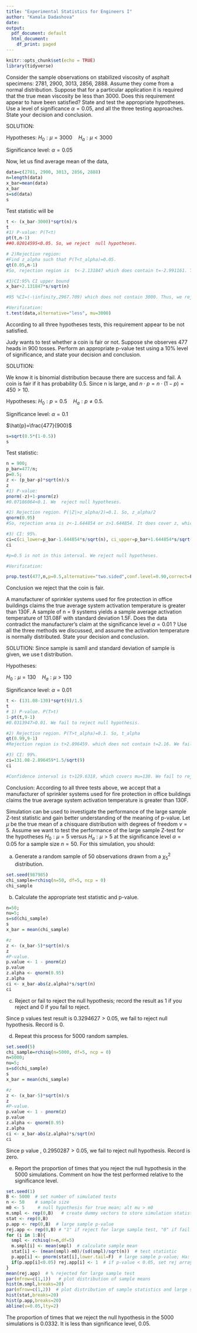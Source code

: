 ```yaml
---
title: "Experimental Statistics for Engineers I"
author: "Kamala Dadashova"
date: 
output:
  pdf_document: default
  html_document:
    df_print: paged
---
```


```r
knitr::opts_chunk$set(echo = TRUE)
library(tidyverse)
```
\textbf{Problem 1:} Consider the sample observations on stabilized viscosity of asphalt specimens: 2781, 2900, 3013, 2856, 2888. Assume they come from a normal distribution. Suppose that for a particular application it is required that the true mean viscosity be less than 3000. Does this requirement appear to have been satisfied? State and test the appropriate hypotheses. Use a level of significance $\alpha = 0.05$, and all the three testing approaches. State your decision and conclusion. 

SOLUTION: 

Hypotheses:
$H_0: \mu=3000 \quad H_a: \mu<3000$

Significance level: $\alpha=0.05$

Now, let us find average mean of the data,
```r
data=c(2781, 2900, 3013, 2856, 2888)
n=length(data)
x_bar=mean(data)
x_bar
s=sd(data)
s
```
Test statistic will be 
```r
t <- (x_bar-3000)*sqrt(n)/s
t
#1) P-value: P(T<t)
pt(t,n-1)
##0.02014595<0.05. So, we reject  null hypotheses.

# 2)Rejection region:
#Find z_alpha such that P(T<t_alpha)=0.05.
qt(0.05,n-1)
#So, rejection region is  t<-2.131847 which does contain t=-2.991161. Thus, we reject null hypotheses.

#3)CI:95% CI upper bound
x_bar+2.131847*s/sqrt(n)

#95 %CI=(-\infinity,2967.709) which does not contain 3000. Thus, we reject null hypotheses.

#Verification:
t.test(data,alternative="less", mu=3000)

```
According to all three hypotheses tests, this requirement appear to be not satisfied.

\textbf{Problem 2:} Judy wants to test whether a coin is fair or not. Suppose she observes 477 heads in 900 tosses. Perform an appropriate p-value test using a 10% level of significance, and state your decision and conclusion.

SOLUTION:

We know  it is binomial distribution because there are success and fail. A coin is fair if it has probability 0.5. Since n is large, and $n\cdot p= n\cdot (1-p) =450>10$.  

Hypotheses:
$H_0: p=0.5 \quad H_a: p \neq 0.5$.

Significance level: $\alpha=0.1$

$\hat{p}=\frac{477}{900}$

```r
s=sqrt(0.5*(1-0.5))
s
```


Test statistic:


```r
n = 900; 
p_bar=477/n;
p=0.5;
z <- (p_bar-p)*sqrt(n)/s
z
#1) P-value: 
pnorm(-z)+1-pnorm(z)
#0.07186064<0.1. We  reject null hypotheses. 

#2) Rejection region. P(|Z|>z_alpha/2)=0.1. So, z_alpha/2
qnorm(0.95)
#So, rejection area is z<-1.644854 or z>1.644854. It does cover z, which is 1.8. We  reject null hypotheses. 

#3) CI: 95%.
ci=c(ci_lower=p_bar-1.644854*s/sqrt(n), ci_upper=p_bar+1.644854*s/sqrt(n))
ci

#p=0.5 is not in this interval. We reject null hypotheses.

#Verification:

prop.test(477,n,p=0.5,alternative="two.sided",conf.level=0.90,correct=F)
```

Conclusion we reject that the coin is fair.



\textbf{Problem 3:} A manufacturer of sprinkler systems used for fire protection in office buildings claims the true average system activation temperature is greater than 130F. A sample of n = 9 systems yields a sample average activation temperature of 131.08F with standard deviation 1.5F. Does the data contradict the manufacturer’s claim at the significance level $\alpha=0.01$ ? Use all the three methods we discussed, and assume the activation temperature is normally distributed. State your decision and conclusion.

SOLUTION:
Since sample is samll and standard deviation of sample is given, we use t distribution.

Hypotheses:

$H_0: \mu=130 \quad H_a: \mu>130$

Significance level: $\alpha=0.01$

```r
t <- (131.08-130)*sqrt(9)/1.5
t
# 1) P-value. P(T>t)
1-pt(t,9-1)
#0.0313947>0.01. We fail to reject null hypothesis.

#2) Rejection region. P(T>t_alpha)=0.1. So, t_alpha
qt(0.99,9-1)
#Rejection region is t>2.896459. which does not contain t=2.16. We fail to reject null hypothesis.

#3) CI: 99%. 
ci=131.08-2.896459*1.5/sqrt(9)
ci

#Confidence interval is t>129.6318, which covers mu=130. We fail to reject null hypothesis.

```
Conclusion: According to all three tests above, we accept that a manufacturer of sprinkler systems used for fire protection in office buildings claims the true average system activation temperature is greater than 130F. 

\textbf{Problem4:} Simulation can be used to investigate the performance of the large sample Z-test statistic and gain better understanding of the meaning of p-value. Let $\mu$ be the true mean of a chisquare
distribution with degrees of freedom $\nu=5$. Assume we want to test the
performance of the large sample Z-test for the hypotheses $H_0: \mu = 5$ versus $H_a: \mu > 5$ at
the significance level $\alpha = 0.05$ for a sample size $n=50$. For this simulation, you should:

a) Generate a random sample of 50 observations drawn from a $\chi_5^2$
distribution.
```r
set.seed(987985)
chi_sample=rchisq(n=50, df=5, ncp = 0)
chi_sample
```

b) Calculate the appropriate test statistic and p-value.

```r
n=50;
nu=5;
s=sd(chi_sample)
s
x_bar = mean(chi_sample)

#z
z <- (x_bar-5)*sqrt(n)/s
z
#P-value.
p.value <- 1 - pnorm(z)
p.value
z.alpha <- qnorm(0.95)
z.alpha
ci <- x_bar-abs(z.alpha)*s/sqrt(n) 
ci
```
c) Reject or fail to reject the null hypothesis; record the result as 1 if you reject and 0 if you fail to reject.

Since p values test result is $0.3294627>0.05$, we  fail to reject null hypothesis. Record is 0. 

d) Repeat this process for 5000 random samples.
```r
set.seed(5)
chi_sample=rchisq(n=5000, df=5, ncp = 0)
n=5000;
nu=5;
s=sd(chi_sample)
s
x_bar = mean(chi_sample)

#z
z <- (x_bar-5)*sqrt(n)/s
z
#P-value.
p.value <- 1 - pnorm(z)
p.value
z.alpha <- qnorm(0.95)
z.alpha
ci <- x_bar-abs(z.alpha)*s/sqrt(n) 
ci
```
 
 Since p value , $0.2950287>0.05$, we fail to reject null hypothesis. Record is zero.

e) Report the proportion of times that you reject the null hypothesis in the 5000 simulations. Comment on how the test performed relative to the significance level.

```r
set.seed(1)
B <- 5000  # set number of simulated tests
n <- 50    # sample size
m0 <- 5     # null hypothesis for true mean; alt mu > m0
m.smpl <- rep(0,B)   # create dummy vectors to store simulation statistics and p-values
stat <- rep(0,B)
p.app <- rep(0,B)  # large sample p-value
rej.app <- rep(0,B) # "1" if reject for large sample test, "0" if fail to reject
for (i in 1:B){
  smpl <- rchisq(n=n,df=5) 
  m.smpl[i] <- mean(smpl)  # calculate sample mean
  stat[i] <- (mean(smpl)-m0)/(sd(smpl)/sqrt(n))  # test statistic
  p.app[i] <- pnorm(stat[i],lower.tail=F)  # large sample p-value; Ha: mu>m0
  if(p.app[i]<0.05) rej.app[i] <- 1  # if p-value < 0.05, set rej array value to "1"
}
mean(rej.app)  # % rejected for large sample test
par(mfrow=c(1,1))   # plot distribution of sample means
hist(m.smpl,breaks=20)
par(mfrow=c(1,2))  # plot distribution of sample statistics and large sample p=values
hist(stat,breaks=20)
hist(p.app,breaks=20)
abline(v=0.05,lty=2)
```

The proportion of times that we reject the null hypothesis in the 5000
simulations is $0.0332$. It is less than significance level, $0.05.$
